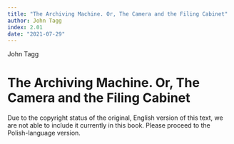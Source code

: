 ```yaml
---
title: "The Archiving Machine. Or, The Camera and the Filing Cabinet"
author: John Tagg
index: 2.01
date: "2021-07-29"
---
```


<Author>John Tagg</Author>

# The Archiving Machine. Or, The Camera and the Filing Cabinet

<Quote>
Due to the copyright status of the original, English version of this text, we are not able to include it currently in this book. Please proceed to the Polish-language version.
</Quote>
